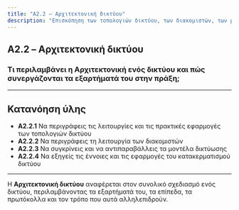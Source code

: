 ```yaml
---
title: "A2.2 – Αρχιτεκτονική δικτύου"
description: "Επισκόπηση των τοπολογιών δικτύου, των διακομιστών, των μοντέλων δικτύωσης και του κατακερματισμού δικτύου."
---
```


<article className="prose prose-lg prose-slate max-w-none">
    <h1>A2.2 – Αρχιτεκτονική δικτύου</h1>

### Τι περιλαμβάνει η Αρχιτεκτονική ενός δικτύου και πώς συνεργάζονται τα εξαρτήματά του στην πράξη;

---

## Κατανόηση ύλης

- **A2.2.1** Να περιγράφεις τις λειτουργίες και τις πρακτικές εφαρμογές των τοπολογιών δικτύου
- **A2.2.2** Να περιγράφεις τη λειτουργία των διακομιστών
- **A2.2.3** Να συγκρίνεις και να αντιπαραβάλλεις τα μοντέλα δικτύωσης
- **A2.2.4** Να εξηγείς τις έννοιες και τις εφαρμογές του κατακερματισμού δικτύου

---

Η **Αρχιτεκτονική δικτύου** αναφέρεται στον συνολικό σχεδιασμό ενός δικτύου, περιλαμβάνοντας τα εξαρτήματά του, τα επίπεδα, τα πρωτόκολλα και τον τρόπο που αυτά αλληλεπιδρούν.
</article>
